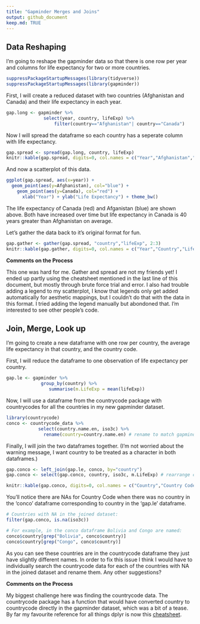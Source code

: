 ```yaml
---
title: "Gapminder Merges and Joins"
output: github_document
keep.md: TRUE
---
```


## Data Reshaping

I'm going to reshape the gapminder data so that there is one row per year and columns for life expectancy for two or more countries.

```r
suppressPackageStartupMessages(library(tidyverse))
suppressPackageStartupMessages(library(gapminder))
```

First, I will create a reduced dataset with two countries (Afghanistan and Canada) and their life expectancy in each year.

```r
gap.long <- gapminder %>% 
              select(year, country, lifeExp) %>%
                  filter(country=="Afghanistan"| country=="Canada")
```

Now I will spread the dataframe so each country has a seperate column with life expectancy.

```r
gap.spread <- spread(gap.long, country, lifeExp)
knitr::kable(gap.spread, digits=0, col.names = c("Year","Afghanistan","Canada"))
```

And now a scatterplot of this data.

```r
ggplot(gap.spread, aes(x=year)) + 
  geom_point(aes(y=Afghanistan), col="blue") +
    geom_point(aes(y=Canada), col="red") +
      xlab("Year") + ylab("Life Expectancy") + theme_bw() 
```

The life expectancy of Canada (red) and Afganistan (blue) are shown above. Both have increased over time but life expectancy in Canada is 40 years greater than Afghanistan on average.

Let's gather the data back to it's original format for fun.

```r
gap.gather <- gather(gap.spread, "country","lifeExp", 2:3)
knitr::kable(gap.gather, digits=0, col.names = c("Year","Country","Life Expectancy"))
```


**Comments on the Process**

This one was hard for me. Gather and spread are not my friends yet! I ended up partly using the cheatsheet mentioned in the last line of this document, but mostly through brute force trial and error. I also had trouble adding a legend to my scatterplot, I know that legends only get added automatically for aesthetic mappings, but I couldn't do that with the data in this format. I tried adding the legend manually but abondoned that. I'm interested to see other people's code. 

## Join, Merge, Look up

I'm going to create a new dataframe with one row per country, the average life expectancy in that country, and the country code.

First, I will reduce the dataframe to one observation of life expectancy per country.

```r
gap.le <- gapminder %>% 
             group_by(country) %>%
                summarise(m.LifeExp = mean(lifeExp))
```

Now, I will use a dataframe from the countrycode package with countrycodes for all the countries in my new gapminder dataset.

```r
library(countrycode)
conco <- countrycode_data %>% 
            select(country.name.en, iso3c) %>% 
              rename(country=country.name.en) # rename to match gapminder dataframe
```

Finally, I will join the two dataframes together. (I'm not worried about the warning message, I want country to be treated as a character in both dataframes.)

```r
gap.conco <- left_join(gap.le, conco, by="country")
gap.conco <- select(gap.conco, country, iso3c, m.LifeExp) # rearrange columns

knitr::kable(gap.conco, digits=0, col.names = c("Country","Country Code", "Mean Life Expectancy"))
```

You'll notice there are NAs for Country Code when there was no country in the 'conco' dataframe corresponding to country in the 'gap.le' dataframe.

```r
# Countries with NA in the joined dataset:
filter(gap.conco, is.na(iso3c))

# For example, in the conco dataframe Bolivia and Congo are named:
conco$country[grep("Bolivia", conco$country)]
conco$country[grep("Congo", conco$country)]
```

As you can see these countries are in the countrycode dataframe they just have slightly different names. In order to fix this issue I think I would have to individually search the countrycode data for each of the countries with NA in the joined dataset and rename them. Any other suggestions?

**Comments on the Process**

My biggest challenge here was finding the countrycode data. The countrycode package has a function that would have converted country to countrycode directly in the gapminder dataset, which was a bit of a tease. By far my favourite reference for all things dplyr is now this [cheatsheet](https://www.rstudio.com/wp-content/uploads/2015/02/data-wrangling-cheatsheet.pdf).
